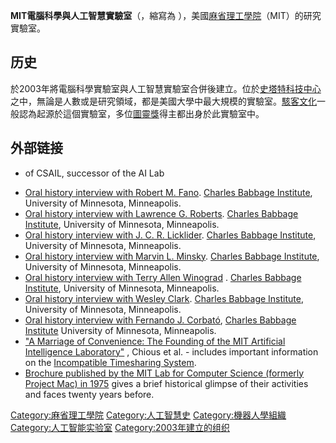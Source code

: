 {{Unreferenced |time=2018-03-21T13:45:50+00:00 }}

'''MIT電腦科學與人工智慧實驗室'''（{{lang-en|MIT Computer Science and Artificial Intelligence Laboratory}}，縮寫為 {{lang|en|CSAIL}}），美國[[麻省理工學院|麻省理工學院]]（MIT）的研究實驗室。

==历史==
於2003年將電腦科學實驗室與人工智慧實驗室合併後建立。位於[[史塔特科技中心|史塔特科技中心]]之中，無論是人數或是研究領域，都是美國大學中最大規模的實驗室。[[駭客文化|駭客文化]]一般認為起源於這個實驗室，多位[[圖靈獎|圖靈獎]]得主都出身於此實驗室中。

==外部链接==
* {{Official website|http://www.csail.mit.edu}} of CSAIL, successor of the AI Lab
* [http://purl.umn.edu/107281 Oral history interview with Robert M. Fano].  [[Charles_Babbage_Institute|Charles Babbage Institute]], University of Minnesota, Minneapolis.
* [http://purl.umn.edu/107608 Oral history interview with Lawrence G. Roberts]. [[Charles_Babbage_Institute|Charles Babbage Institute]], University of Minnesota, Minneapolis.
* [http://purl.umn.edu/107436 Oral history interview with J. C. R. Licklider]. [[Charles_Babbage_Institute|Charles Babbage Institute]], University of Minnesota, Minneapolis.
* [http://purl.umn.edu/107503 Oral history interview with Marvin L. Minsky].  [[Charles_Babbage_Institute|Charles Babbage Institute]], University of Minnesota, Minneapolis.
* [http://purl.umn.edu/107717 Oral history interview with Terry Allen Winograd] {{Wayback|url=http://purl.umn.edu/107717 |date=20210510045227 }}. [[Charles_Babbage_Institute|Charles Babbage Institute]], University of Minnesota, Minneapolis.
* [http://purl.umn.edu/107217 Oral history interview with Wesley Clark]. [[Charles_Babbage_Institute|Charles Babbage Institute]], University of Minnesota, Minneapolis.
* [http://purl.umn.edu/107230 Oral history interview with Fernando J. Corbató], [[Charles_Babbage_Institute|Charles Babbage Institute]] University of Minnesota, Minneapolis. 
* [http://mit.edu/6.933/www/Fall2001/AILab.pdf "A Marriage of Convenience: The Founding of the MIT Artificial Intelligence Laboratory"] {{Wayback|url=http://mit.edu/6.933/www/Fall2001/AILab.pdf |date=20110514101306 }}, Chious et al. - includes important information on the [[Incompatible_Timesharing_System|Incompatible Timesharing System]].
* [http://people.csail.mit.edu/psz/LCS-75/Brochure.html  Brochure published by the MIT Lab for Computer Science (formerly Project Mac) in 1975] {{Wayback|url=http://people.csail.mit.edu/psz/LCS-75/Brochure.html |date=20200729022255 }} gives a brief historical glimpse of their activities and faces twenty years before.

{{麻省理工学院}}
[[Category:麻省理工學院|Category:麻省理工學院]]
[[Category:人工智慧史|Category:人工智慧史]]
[[Category:機器人學組織|Category:機器人學組織]]
[[Category:人工智能实验室|Category:人工智能实验室]]
[[Category:2003年建立的组织|Category:2003年建立的组织]]